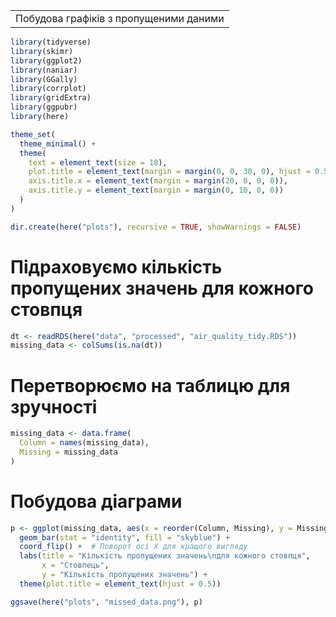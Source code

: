 ﻿---
Побудова графіків з пропущеними даними
---

```r
library(tidyverse)
library(skimr)
library(ggplot2)
library(naniar)
library(GGally)
library(corrplot)
library(gridExtra)
library(ggpubr)
library(here)

theme_set(
  theme_minimal() +
  theme(
    text = element_text(size = 18),
    plot.title = element_text(margin = margin(0, 0, 30, 0), hjust = 0.5),
    axis.title.x = element_text(margin = margin(20, 0, 0, 0)),
    axis.title.y = element_text(margin = margin(0, 10, 0, 0))
  )
)

dir.create(here("plots"), recursive = TRUE, showWarnings = FALSE)
```

# Підраховуємо кількість пропущених значень для кожного стовпця

```r
dt <- readRDS(here("data", "processed", "air_quality_tidy.RDS"))
missing_data <- colSums(is.na(dt))
```

# Перетворюємо на таблицю для зручності
```r
missing_data <- data.frame(
  Column = names(missing_data),
  Missing = missing_data
)
```


# Побудова діаграми
```r
p <- ggplot(missing_data, aes(x = reorder(Column, Missing), y = Missing)) +
  geom_bar(stat = "identity", fill = "skyblue") +
  coord_flip() +  # Поворот осі X для кращого вигляду
  labs(title = "Кількість пропущених значень\nдля кожного стовпця",
       x = "Стовпець",
       y = "Кількість пропущених значень") +
  theme(plot.title = element_text(hjust = 0.5))

ggsave(here("plots", "missed_data.png"), p)
```

